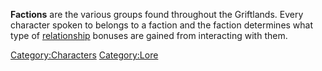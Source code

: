 
'''Factions''' are the various groups found throughout the Griftlands. Every character spoken to belongs to a faction and the faction determines what type of [[Relationships|relationship]] bonuses are gained from interacting with them.

<!-- Leaving this stuff here as a list until I can create sub-categories and pages for each faction. 
*[[Admiralty|The Admiralty]]
*[[Bilebrokers]]
*[[Boggers|The Boggers]]
*[[Civilians|Civilian Laborers]]
*[[Cult of Hesh|The Cult of Hesh]]
*[[Grifters]]
*[[Jakes|Jakes Smugglers]]
*[[Rentorians]]
*[[Rise|The Rise]]
*[[Spark Barons|The Spark Barons]]
*[[Spree|The Spree]]
-->

[[Category:Characters]]
[[Category:Lore]]